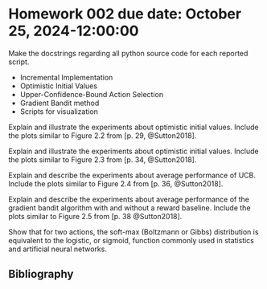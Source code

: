 # Homework 002 due date: October 25, 2024-12:00:00

::: {#exr-hw_002_01}

Make the docstrings regarding all python source code for each 
reported script.

- Incremental Implementation
- Optimistic Initial Values
- Upper-Confidence-Bound Action Selection
- Gradient Bandit method
- Scripts for visualization

:::


::: {#exr-hw_002_02}

Explain and illustrate the experiments about optimistic initial values. Include the plots similar to Figure 2.2 from [p. 29, @Sutton2018].
:::

::: {#exr-hw_002_03}
Explain and illustrate the experiments about optimistic initial values. Include the plots similar to Figure 2.3 from [p. 34, @Sutton2018].
:::

::: {#exr-hw_002_04}

Explain and describe the experiments about average performance of UCB. Include the plots similar to Figure 2.4 from [p. 36, @Sutton2018].

:::

::: {#exr-hw_002_05}
Explain and describe the experiments about average performance of the gradient bandit algorithm with and without a reward baseline. Include the plots similar to Figure 2.5 from [p. 38 @Sutton2018].
:::

::: {#exr-hw_002_06}
Show that for two actions, the soft-max (Boltzmann or Gibbs) distribution is equivalent to the logistic, or sigmoid, function commonly used in statistics and artificial neural networks.
:::


## Bibliography {.sectionbibliography}


::: {.sectionrefs}
:::
